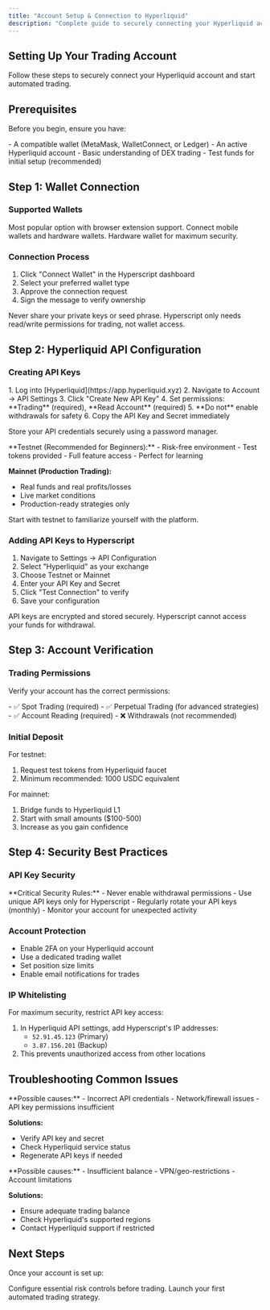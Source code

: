 ```yaml
---
title: "Account Setup & Connection to Hyperliquid"
description: "Complete guide to securely connecting your Hyperliquid account to Hyperscript"
---
```


## Setting Up Your Trading Account

Follow these steps to securely connect your Hyperliquid account and start automated trading.

## Prerequisites

Before you begin, ensure you have:

<CheckList>
  - A compatible wallet (MetaMask, WalletConnect, or Ledger) - An active
  Hyperliquid account - Basic understanding of DEX trading - Test funds for
  initial setup (recommended)

</CheckList>

## Step 1: Wallet Connection

### Supported Wallets

<CardGroup cols={3}>
<Card title="MetaMask" icon="ethereum">
  Most popular option with browser extension support.

</Card>

<Card title="WalletConnect" icon="link">
  Connect mobile wallets and hardware wallets.

</Card>

<Card title="Ledger" icon="shield">
  Hardware wallet for maximum security.

</Card>

</CardGroup>

### Connection Process

1. Click "Connect Wallet" in the Hyperscript dashboard
2. Select your preferred wallet type
3. Approve the connection request
4. Sign the message to verify ownership

<Warning>
  Never share your private keys or seed phrase. Hyperscript only needs
  read/write permissions for trading, not wallet access.

</Warning>

## Step 2: Hyperliquid API Configuration

### Creating API Keys

<AccordionGroup>
<Accordion icon="key" title="Generate New API Keys">
1. Log into [Hyperliquid](https://app.hyperliquid.xyz)
2. Navigate to Account → API Settings
3. Click "Create New API Key"
4. Set permissions: **Trading** (required), **Read Account** (required)
5. **Do not** enable withdrawals for safety
6. Copy the API Key and Secret immediately

<Tip>Store your API credentials securely using a password manager.</Tip>

</Accordion>

<Accordion icon="server" title="Testnet vs Mainnet">
**Testnet (Recommended for Beginners):**
- Risk-free environment
- Test tokens provided
- Full feature access
- Perfect for learning

**Mainnet (Production Trading):**

- Real funds and real profits/losses
- Live market conditions
- Production-ready strategies only

Start with testnet to familiarize yourself with the platform.

</Accordion>

</AccordionGroup>

### Adding API Keys to Hyperscript

1. Navigate to Settings → API Configuration
2. Select "Hyperliquid" as your exchange
3. Choose Testnet or Mainnet
4. Enter your API Key and Secret
5. Click "Test Connection" to verify
6. Save your configuration

<Note>
  API keys are encrypted and stored securely. Hyperscript cannot access your
  funds for withdrawal.

</Note>

## Step 3: Account Verification

### Trading Permissions

Verify your account has the correct permissions:

<CheckList>
  - ✅ Spot Trading (required) - ✅ Perpetual Trading (for advanced strategies)
  - ✅ Account Reading (required) - ❌ Withdrawals (not recommended)

</CheckList>

### Initial Deposit

For testnet:

1. Request test tokens from Hyperliquid faucet
2. Minimum recommended: 1000 USDC equivalent

For mainnet:

1. Bridge funds to Hyperliquid L1
2. Start with small amounts ($100-500)
3. Increase as you gain confidence

## Step 4: Security Best Practices

### API Key Security

<Warning>
  **Critical Security Rules:** - Never enable withdrawal permissions - Use
  unique API keys only for Hyperscript - Regularly rotate your API keys
  (monthly) - Monitor your account for unexpected activity

</Warning>

### Account Protection

- Enable 2FA on your Hyperliquid account
- Use a dedicated trading wallet
- Set position size limits
- Enable email notifications for trades

### IP Whitelisting

For maximum security, restrict API key access:

1. In Hyperliquid API settings, add Hyperscript's IP addresses:
   - `52.91.45.123` (Primary)
   - `3.87.156.201` (Backup)
2. This prevents unauthorized access from other locations

## Troubleshooting Common Issues

<AccordionGroup>
<Accordion icon="exclamation-triangle" title="Connection Failed">
**Possible causes:**
- Incorrect API credentials
- Network/firewall issues
- API key permissions insufficient

**Solutions:**

- Verify API key and secret
- Check Hyperliquid service status
- Regenerate API keys if needed

</Accordion>

<Accordion icon="ban" title="Trading Restrictions">
**Possible causes:**
- Insufficient balance
- VPN/geo-restrictions
- Account limitations

**Solutions:**

- Ensure adequate trading balance
- Check Hyperliquid's supported regions
- Contact Hyperliquid support if restricted

</Accordion>

</AccordionGroup>

## Next Steps

Once your account is set up:

<CardGroup cols={2}>
<Card title="Risk Management Setup" icon="shield-check" href="/getting-started/risk-management">
  Configure essential risk controls before trading.

</Card>

<Card title="Deploy Your First Bot" icon="rocket" href="/getting-started/first-bot">
  Launch your first automated trading strategy.

</Card>

</CardGroup>
